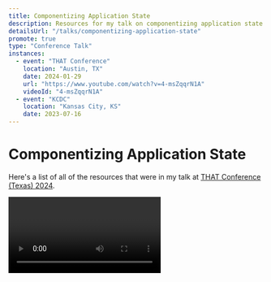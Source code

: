```yaml
---
title: Componentizing Application State
description: Resources for my talk on componentizing application state with XState, Storybook, and React.
detailsUrl: "/talks/componentizing-application-state"
promote: true
type: "Conference Talk"
instances:
  - event: "THAT Conference"
    location: "Austin, TX"
    date: 2024-01-29
    url: "https://www.youtube.com/watch?v=4-msZqqrN1A"
    videoId: "4-msZqqrN1A"
  - event: "KCDC"
    location: "Kansas City, KS"
    date: 2023-07-16
---
```



# Componentizing Application State

Here's a list of all of the resources that were in my talk at [THAT Conference
(Texas) 2024](https://thatconference.com/tx/2024/).

<Video class="my-4" videoId="4-msZqqrN1A" />

<div class="flex items-center justify-center gap-4">
	<a href="/talks/componentizing-application-state-that-texas-2024.pdf" target="_blank">
		<button class="rounded-lg bg-teal-500 px-2 py-4 font-bold text-white">Download Slides</button>
	</a>
	<a
		href="https://stately.ai/registry/editor/99a58056-666f-4521-843d-c7b514af2ef4?mode=design&machineId=5da0911a-5cd4-4b8e-83a9-3e7b52ad2200"
		target="_blank"
	>
		<button class="rounded-lg bg-teal-500 px-2 py-4 font-bold text-white">Stately Studio Examples</button>
	</a>
</div>

## Talk abstract

Your application state is too complex. There are too many states to manage, it's difficult to test in isolation, and fidelity is lost when translating from high-level abstracts into runnable code. But, what if there was a better way? What if you could model your application into a finite number of states and test it in isolation, as if it were just another component in your application? In this talk, we'll explore modeling application state with XState while utilizing Storybook and React to treat it as if it were just another component that can be visually reviewed and understood by both the development and product teams, and can be tested independently of any UI code. From this talk, you'll hear about how we did just that to manage some of the most complex pieces of our application.

## Resources

- [THAT Conference session spotlight](https://thatconference.com/activities/hcfrmtk0iN4be8sQc6ZL)
- [xstate-meme](https://github.com/nicknisi/xstate-meme)
- [XState](https://xstate.js.org)
- [storybook-xstate-addon](https://github.com/simeonc/storybook-xstate-addon)

## Previous iterations of this talk

This talk has evolved since its inception. Here are some previous iterations of this talk:

### KCDC 2023 (Not recorded)

I spoke about this at KCDC 2023. While the talk was not recorded, the example app is located
[here](https://github.com/nicknisi/xstate-meme/tree/kcdc-2023).

#### Feedback

KCDC asks for feedback from attendees and here's what they had to say about this talk:

- 💚 This was a great session. Nick demonstrated how to manage state using a tool called XState, and the demo made it look easy to define and use state. Also the meme generator app might be the most fun app I’ve seen at a conference.
- 💚 The talk was super entertaining, and I learned quite a few new things about XState, which I thought I had a good understanding of already.
- 💚 Nice job!
- 💚 Great energy and feel. MemeGen good demo idea; complexe enough. Based on the description I expected a pinch more storybook related to ui state but might not even be a real thing.
- 💚 Fantastic
- 💚 Great info and an engaging speaker!
- 💚 Such a great demo app
- 💚 Well done
- 💚 Great content, clear explanations, professional delivery. Thank you.
- 💚 Lots of good info
- 💚 Great topic, and appropriately categorized as advanced. Vim, though... ugh. ;-D
- 💚 Fantastic
- 💚 I'm not sure we're going to adopt this architecture, but the xstate tool is fascinating
- 💚 Great talk, thank you!
- 💚 Excellent example code!
- 💚 Was very informative
- 💚 Informative, live coding was impressive, good talk
- 💚 Very engaging talk. Use of ChatGPT API was pretty cool

### Let's build something fun with XState, TypeSript, and React!

I was on [Nick Taylor's](https://twitter.com/nickytonline) stream to talk about XState, TypeScript, and React. We built a simple state machine to manage the state of a button and then used that state machine to drive the UI of the button.

<Video class="my-4" videoId="F8EGZCcEOn8" />

### React Global Online Summit 2022

In this version, I go more in detail on the state
machine that powers the [JS Party](https://jsparty.fm) podcast's JS Danger game show board.

<Video class="my-4" videoId="B5BmHj0WCiA" />

## Get in contact!

- [My web site](https://nicknisi.com)
- [GitHub](https://github.com/nicknisi)
- [Twitter](https://twitter.com/nicknisi)
- [LinkedIn](https://linkedin.com/in/nicknisi)
- [Threads](https://threads.net/nicknisi)
- [Mastodon](https://fediverse.nicknisi.com/@nicknisi)
- [YouTube](https://youtube.com/@nicknisi)
